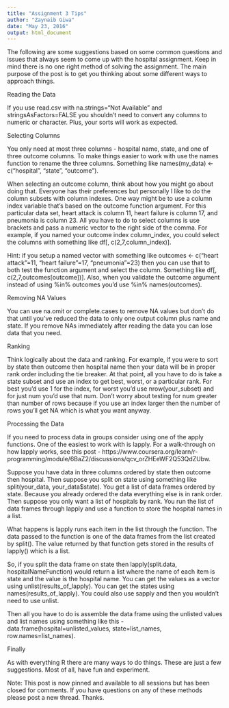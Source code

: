 ---
title: "Assignment 3 Tips"
author: "Zaynaib Giwa"
date: "May 23, 2016"
output: html_document
---
The following are some suggestions based on some common questions and issues that always seem to come up with the hospital assignment. Keep in mind there is no one right method of solving the assignment. The main purpose of the post is to get you thinking about some different ways to approach things.

Reading the Data

If you use read.csv with na.strings="Not Available" and stringsAsFactors=FALSE you shouldn't need to convert any columns to numeric or character. Plus, your sorts will work as expected.

Selecting Columns

You only need at most three columns - hospital name, state, and one of three outcome columns. To make things easier to work with use the names function to rename the three columns. Something like names(my_data) <- c("hospital", "state", "outcome").

When selecting an outcome column, think about how you might go about doing that. Everyone has their preferences but personally I like to do the column subsets with column indexes. One way might be to use a column index variable that's based on the outcome function argument. For this particular data set, heart attack is column 11, heart failure is column 17, and pneumonia is column 23. All you have to do to select columns is use brackets and pass a numeric vector to the right side of the comma. For example, if you named your outcome index column_index, you could select the columns with something like df[, c(2,7,column_index)].

Hint: if you setup a named vector with something like outcomes <- c("heart attack"=11, "heart failure"=17, "pneumonia"=23) then you can use that to both test the function argument and select the column. Something like df[, c(2,7,outcomes[outcome])]. Also, when you validate the outcome argument instead of using %in% outcomes you'd use %in% names(outcomes).

Removing NA Values

You can use na.omit or complete.cases to remove NA values but don't do that until you've reduced the data to only one output column plus name and state. If you remove NAs immediately after reading the data you can lose data that you need.

Ranking

Think logically about the data and ranking. For example, if you were to sort by state then outcome then hospital name then your data will be in proper rank order including the tie breaker. At that point, all you have to do is take a state subset and use an index to get best, worst, or a particular rank. For best you'd use 1 for the index, for worst you'd use nrow(your_subset) and for just num you'd use that num. Don't worry about testing for num greater than number of rows because if you use an index larger then the number of rows you'll get NA which is what you want anyway.

Processing the Data

If you need to process data in groups consider using one of the apply functions. One of the easiest to work with is lapply. For a walk-through on how lapply works, see this post - https://www.coursera.org/learn/r-programming/module/6BaZ2/discussions/qcv_orZHEeWF2Q53QdZUbw.

Suppose you have data in three columns ordered by state then outcome then hospital. Then suppose you split on state using something like split(your_data, your_data$state). You get a list of data frames ordered by state. Because you already ordered the data everything else is in rank order. Then suppose you only want a list of hospitals by rank. You run the list of data frames through lapply and use a function to store the hospital names in a list.

What happens is lapply runs each item in the list through the function. The data passed to the function is one of the data frames from the list created by split(). The value returned by that function gets stored in the results of lapply() which is a list.

So, if you split the data frame on state then lapply(split.data, hospitalNameFunction) would return a list where the name of each item is state and the value is the hospital name. You can get the values as a vector using unlist(results_of_lapply). You can get the states using names(results_of_lapply). You could also use sapply and then you wouldn't need to use unlist.

Then all you have to do is assemble the data frame using the unlisted values and list names using something like this - data.frame(hospital=unlisted_values, state=list_names, row.names=list_names).

Finally

As with everything R there are many ways to do things. These are just a few suggestions. Most of all, have fun and experiment.

Note: This post is now pinned and available to all sessions but has been closed for comments. If you have questions on any of these methods please post a new thread. Thanks.

